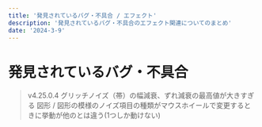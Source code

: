 ---
title: '発見されているバグ・不具合 / エフェクト'
description: '発見されているバグ・不具合のエフェクト関連についてのまとめ'
date: '2024-3-9'
---
# 発見されているバグ・不具合

> v4.25.0.4
> グリッチノイズ（帯）の幅減衰、ずれ減衰の最高値が大きすぎる
> 図形 / 図形の模様のノイズ項目の種類がマウスホイールで変更するときに挙動が他のとは違う(1つしか動けない)